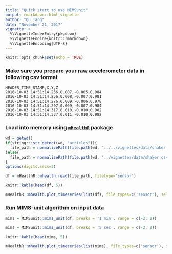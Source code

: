 ```yaml
---
title: "Quick start to use MIMSunit"
output: rmarkdown::html_vignette
author: "Qu Tang"
date: "November 21, 2017"
vignette: >
  %\VignetteIndexEntry{pkgdown}
  %\VignetteEngine{knitr::rmarkdown}
  %\VignetteEncoding{UTF-8}
---
```


```r
knitr::opts_chunk$set(echo = TRUE)
```

### Make sure you prepare your raw accelerometer data in following csv format

```
HEADER_TIME_STAMP,X,Y,Z
2016-10-03 14:51:14.236,0.007,-0.005,0.984
2016-10-03 14:51:14.256,0.008,-0.007,0.981
2016-10-03 14:51:14.276,0.009,-0.006,0.978
2016-10-03 14:51:14.297,0.009,-0.007,0.984
2016-10-03 14:51:14.317,0.010,-0.010,0.982
2016-10-03 14:51:14.337,0.011,-0.010,0.982
```

### Load into memory using [`mHealthR`](https://qutang.github.io/mHealthR/) package

```r
wd = getwd()
if(stringr::str_detect(wd, "articles")){
  file_path = normalizePath(file.path(wd, "../../vignettes/data/shaker.csv"))
}else{
  file_path = normalizePath(file.path(wd, "../vignettes/data/shaker.csv"))
}
options(digits.secs=3)
```

```r
df = mHealthR::mhealth.read(file_path, filetype='sensor')
```

```r
knitr::kable(head(df, 5))
```

```r
mHealthR::mhealth.plot_timeseries(list(df), file_types=c('sensor'), select_cols = list(c(2, 3, 4)), ncols = 1)
```

### Run MIMS-unit algorithm on input data

```r
mims = MIMSunit::mims_unit(df, breaks = '1 min', range = c(-2, 2))
```

```r
mims = MIMSunit::mims_unit(df, breaks = '5 sec', range = c(-2, 2))
```

```r
knitr::kable(head(mims, 5))
```

```r
mHealthR::mhealth.plot_timeseries(list(mims), file_types=c('sensor'), select_cols = list(c(2)), ncols = 1)
```